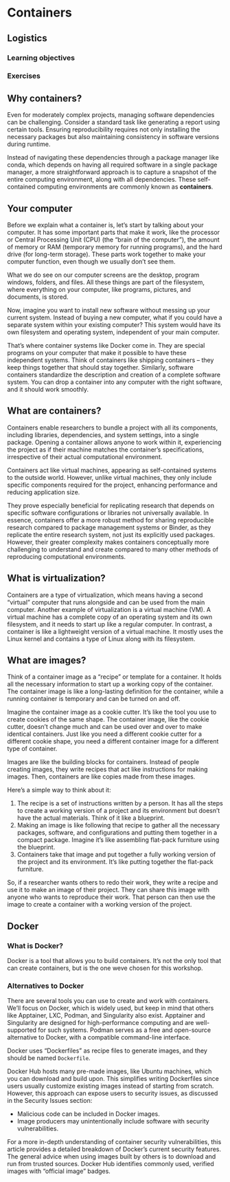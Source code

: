 # Containers

## Logistics

### Learning objectives


### Exercises



## Why containers?

Even for moderately complex projects, managing software dependencies can be challenging.
Consider a standard task like generating a report using certain tools.
Ensuring reproducibility requires not only installing the necessary packages but also maintaining consistency in software versions during runtime.

Instead of navigating these dependencies through a package manager like conda, which depends on having all required software in a single package manager, a more straightforward approach is to capture a snapshot of the entire computing environment, along with all dependencies.
These self-contained computing environments are commonly known as **containers**.

## Your computer

Before we explain what a container is, let's start by talking about your computer.
It has some important parts that make it work, like the processor or Central Processing Unit (CPU) (the "brain of the computer"), the amount of memory or RAM (temporary memory for running programs), and the hard drive (for long-term storage).
These parts work together to make your computer function, even though we usually don't see them.

What we do see on our computer screens are the desktop, program windows, folders, and files.
All these things are part of the filesystem, where everything on your computer, like programs, pictures, and documents, is stored.

Now, imagine you want to install new software without messing up your current system.
Instead of buying a new computer, what if you could have a separate system within your existing computer?
This system would have its own filesystem and operating system, independent of your main computer.

That's where container systems like Docker come in.
They are special programs on your computer that make it possible to have these independent systems.
Think of containers like shipping containers – they keep things together that should stay together.
Similarly, software containers standardize the description and creation of a complete software system.
You can drop a container into any computer with the right software, and it should work smoothly.

## What are containers?

Containers enable researchers to bundle a project with all its components, including libraries, dependencies, and system settings, into a single package.
Opening a container allows anyone to work within it, experiencing the project as if their machine matches the container's specifications, irrespective of their actual computational environment.

Containers act like virtual machines, appearing as self-contained systems to the outside world.
However, unlike virtual machines, they only include specific components required for the project, enhancing performance and reducing application size.

They prove especially beneficial for replicating research that depends on specific software configurations or libraries not universally available.
In essence, containers offer a more robust method for sharing reproducible research compared to package management systems or Binder, as they replicate the entire research system, not just its explicitly used packages.
However, their greater complexity makes containers conceptually more challenging to understand and create compared to many other methods of reproducing computational environments.

## What is virtualization?

Containers are a type of virtualization, which means having a second "virtual" computer that runs alongside and can be used from the main computer.
Another example of virtualization is a virtual machine (VM).
A virtual machine has a complete copy of an operating system and its own filesystem, and it needs to start up like a regular computer.
In contrast, a container is like a lightweight version of a virtual machine.
It mostly uses the Linux kernel and contains a type of Linux along with its filesystem.

## What are images?

Think of a container image as a "recipe" or template for a container.
It holds all the necessary information to start up a working copy of the container.
The container image is like a long-lasting definition for the container, while a running container is temporary and can be turned on and off.

Imagine the container image as a cookie cutter.
It's like the tool you use to create cookies of the same shape.
The container image, like the cookie cutter, doesn't change much and can be used over and over to make identical containers.
Just like you need a different cookie cutter for a different cookie shape, you need a different container image for a different type of container.

Images are like the building blocks for containers.
Instead of people creating images, they write recipes that act like instructions for making images.
Then, containers are like copies made from these images.

Here's a simple way to think about it:

1. The recipe is a set of instructions written by a person. It has all the steps to create a working version of a project and its environment but doesn't have the actual materials. Think of it like a blueprint.
1. Making an image is like following that recipe to gather all the necessary packages, software, and configurations and putting them together in a compact package. Imagine it's like assembling flat-pack furniture using the blueprint.
1. Containers take that image and put together a fully working version of the project and its environment. It's like putting together the flat-pack furniture.

So, if a researcher wants others to redo their work, they write a recipe and use it to make an image of their project.
They can share this image with anyone who wants to reproduce their work.
That person can then use the image to create a container with a working version of the project.

## Docker

### What is Docker?

Docker is a tool that allows you to build containers.
It's not the only tool that can create containers, but is the one weve chosen for this workshop. 

### Alternatives to Docker

There are several tools you can use to create and work with containers.
We'll focus on Docker, which is widely used, but keep in mind that others like Apptainer, LXC, Podman, and Singularity also exist.
Apptainer and Singularity are designed for high-performance computing and are well-supported for such systems.
Podman serves as a free and open-source alternative to Docker, with a compatible command-line interface.

Docker uses "Dockerfiles" as recipe files to generate images, and they should be named `Dockerfile`.

Docker Hub hosts many pre-made images, like Ubuntu machines, which you can download and build upon.
This simplifies writing Dockerfiles since users usually customize existing images instead of starting from scratch.
However, this approach can expose users to security issues, as discussed in the Security Issues section:

- Malicious code can be included in Docker images.
- Image producers may unintentionally include software with security vulnerabilities.

For a more in-depth understanding of container security vulnerabilities, this article provides a detailed breakdown of Docker's current security features.
The general advice when using images built by others is to download and run from trusted sources.
Docker Hub identifies commonly used, verified images with "official image" badges.

